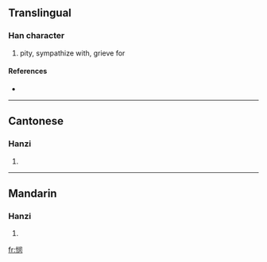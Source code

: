 {{see|憫}}
==Translingual==

===Han character===
{{Han char|rn=61|rad=心|as=07|sn=10|four=|canj=心中尸大 (PLSK)}}

# pity, sympathize with, grieve for

====References====
* {{Han ref|kx=0388.341|hdz=42306.140|uh=60AF|ud=24751}}

----

==Cantonese==

===Hanzi===
{{yue-hanzi|jyut=|y=man5}}

# {{defn|Cantonese}}

----

==Mandarin==

===Hanzi===
{{cmn-hanzi|tra=憫|pin=[[mǐn]] ([[min3]])|wg=min<sup>3</sup>}}

# {{defn|Mandarin}}

[[fr:悯]]